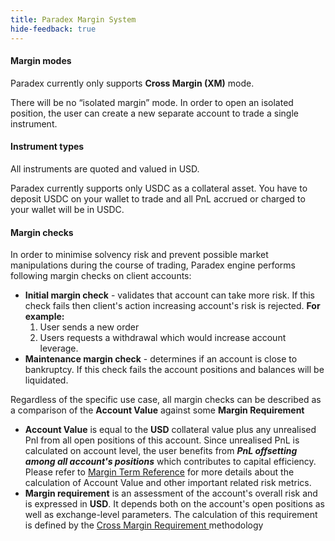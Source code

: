 ```yaml
---
title: Paradex Margin System
hide-feedback: true
---
```

#### Margin modes

Paradex currently only supports **Cross Margin (XM)** mode.

There will be no “isolated margin” mode. In order to open an isolated position, the user can create a new separate account to trade a single instrument.

#### Instrument types

All instruments are quoted and valued in USD.

Paradex currently supports only USDC as a collateral asset. You have to deposit USDC on your wallet to trade and all PnL accrued or charged to your wallet will be in USDC.

#### Margin checks

In order to minimise solvency risk and prevent possible market manipulations during the course of trading, Paradex engine performs following margin checks on client accounts:

* **Initial margin check** - validates that account can take more risk. If this check fails then client's action increasing account's risk is rejected. **For example:**
  1. User sends a new order
  2. Users requests a withdrawal which would increase account leverage.
* **Maintenance margin check** - determines if an account is close to bankruptcy. If this check fails the account positions and balances will be liquidated.

Regardless of the specific use case, all margin checks can be described as a comparison of the **Account Value** against some **Margin Requirement**

* **Account Value** is equal to the **USD** collateral value plus any unrealised Pnl from all open positions of this account. Since unrealised PnL is calculated on account level, the user benefits from _**PnL offsetting among all account's positions**_ which contributes to capital efficiency. Please refer to [Margin Term Reference](margin-term-reference) for more details about the calculation of Account Value and other important related risk metrics.
* **Margin requirement** is an assessment of the account's overall risk and is expressed in **USD**. It depends both on the account's open positions as well as exchange-level parameters. The calculation of this requirement is defined by the [Cross Margin Requirement ](cross-margin-requirement)methodology

